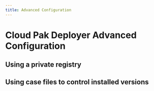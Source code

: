 ```yaml
---
title: Advanced Configuration
---
```


# Cloud Pak Deployer Advanced Configuration

## Using a private registry

## Using case files to control installed versions